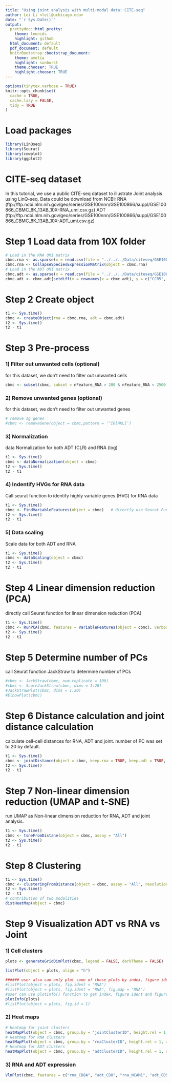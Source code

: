 ```yaml
---
title: "Using joint analysis with multi-modal data: CITE-seq"
author: Lei Li <leil@uchicago.edu>
date: "`r Sys.Date()`"
output:
  prettydoc::html_pretty:
    theme: leonids
    highlight: github
  html_document: default
  pdf_document: default
  knitrBootstrap::bootstrap_document:
    theme: amelia
    highlight: sunburst
    theme.chooser: TRUE
    highlight.chooser: TRUE
---
```



```r
options(tinytex.verbose = TRUE)
knitr::opts_chunk$set(
  cache = TRUE,
  cache.lazy = FALSE,
  tidy = TRUE
)
```

# Load packages

```r
library(LinQseq)
library(Seurat)
library(cowplot)
library(ggplot2)
```

# CITE-seq dataset
In this tutorial, we use a public CITE-seq dataset to illustrate Joint analysis using LinQ-seq.
Data could be download from NCBI: 
RNA (ftp://ftp.ncbi.nlm.nih.gov/geo/series/GSE100nnn/GSE100866/suppl/GSE100866_CBMC_8K_13AB_10X-RNA_umi.csv.gz) 
ADT (ftp://ftp.ncbi.nlm.nih.gov/geo/series/GSE100nnn/GSE100866/suppl/GSE100866_CBMC_8K_13AB_10X-ADT_umi.csv.gz)

# Step 1 Load data from 10X folder
```r
# Load in the RNA UMI matrix
cbmc.rna <- as.sparse(x = read.csv(file = "../../../Data/citeseq/GSE100866_CBMC_8K_13AB_10X-RNA_umi.csv.gz", sep = ",", header = TRUE, row.names = 1))
cbmc.rna <- CollapseSpeciesExpressionMatrix(object = cbmc.rna)
# Load in the ADT UMI matrix
cbmc.adt <- as.sparse(x = read.csv(file = "../../../Data/citeseq/GSE100866_CBMC_8K_13AB_10X-ADT_umi.csv.gz", sep = ",", header = TRUE, row.names = 1))
cbmc.adt <- cbmc.adt[setdiff(x = rownames(x = cbmc.adt), y = c("CCR5", "CCR7", "CD10")), ]
```

# Step 2 Create object
```r
t1 <- Sys.time()
cbmc <- createObject(rna = cbmc.rna, adt = cbmc.adt)
t2 <- Sys.time()
t2 - t1
```

# Step 3 Pre-process
###  1) Filter out unwanted cells (optional)
for this dataset, we don't need to filter out unwanted cells
```r
cbmc <- subset(cbmc, subset = nFeature_RNA > 200 & nFeature_RNA < 2500 & percent.mt < softThreshold(cbmc))
```

###  2) Remove unwanted genes (optional)
for this dataset, we don't need to filter out unwanted genes
```r
# remove Ig genes
#cbmc <- removeGene(object = cbmc,pattern = '^IG[HKL]')
```

###  3) Normalization 
data Normalization for both ADT (CLR) and RNA (log)
```r
t1 <- Sys.time()
cbmc <- dataNormalization(object = cbmc)
t2 <- Sys.time()
t2 - t1
```

###  4) Indentify HVGs for RNA data
Call seurat function to identify highly variable genes (HVG) for RNA data
```r
t1 <- Sys.time()
cbmc <- FindVariableFeatures(object = cbmc)   # directly use Seurat Function
t2 <- Sys.time()
t2 - t1
```

###  5) Data scaling 
Scale data for both ADT and RNA
```r
t1 <- Sys.time()
cbmc <- dataScaling(object = cbmc) 
t2 <- Sys.time()
t2 - t1
```


# Step 4 Linear dimension reduction (PCA)
directly call Seurat function for linear dimension reduction (PCA)
```r
t1 <- Sys.time()
cbmc <- RunPCA(cbmc, features = VariableFeatures(object = cbmc), verbose = FALSE)   # directly use Seurat Function
t2 <- Sys.time()
t2 - t1
```

# Step 5 Determine number of PCs
call Seurat function JackStraw to determine number of PCs
```r
#cbmc <- JackStraw(cbmc, num.replicate = 100)
#cbmc <- ScoreJackStraw(cbmc, dims = 1:20)
#JackStrawPlot(cbmc, dims = 1:20)
#ElbowPlot(cbmc)
```

# Step 6 Distance calculation and joint distance calculation
calculate cell-cell distances for RNA, ADT and joint. number of PC was set to 20 by default.
```r
t1 <- Sys.time()
cbmc <- jointDistance(object = cbmc, keep.rna = TRUE, keep.adt = TRUE, dims = 25)
t2 <- Sys.time()
t2 - t1
```
# Step 7 Non-linear dimension reduction (UMAP and t-SNE)
run UMAP as Non-linear dimension reduction for RNA, ADT and joint analysis. 
```r
t1 <- Sys.time()
cbmc <- tsneFromDistane(object = cbmc, assay = "All")
t2 <- Sys.time()
t2 - t1
```
# Step 8 Clustering
```r
t1 <- Sys.time()
cbmc <- clusteringFromDistance(object = cbmc, assay = "All", resolution = c(0.9,0.9,0.9))
t2 <- Sys.time()
t2 - t1
# contribution of two modalities
distHeatMap(object = cbmc)
```

# Step 9 Visualization ADT vs RNA vs Joint
### 1) Cell clusters
```r
plots <- generateGridDimPlot(cbmc, legend = FALSE, darkTheme = FALSE)

listPlot(object = plots, align = "h")

###### user also can only plot some of those plots by index, figure ident or figure map info
#listPlot(object = plots, fig.ident = "RNA")
#listPlot(object = plots, fig.ident = "RNA", fig.map = "RNA")
#user can use plotInfo() function to get index, figure ident and figure map information, then plot figures by index
plotInfo(plots)
#listPlot(object = plots, fig.id = 1)
```


### 2) Heat maps
```r
# Heatmap for joint clusters
heatMapPlot(object = cbmc, group.by = "jointClusterID", height.rel = 1, adt.label = TRUE)
# Heatmap for RNA clusters
heatMapPlot(object = cbmc, group.by = "rnaClusterID", height.rel = 1, adt.label = TRUE)
# Heatmap for ADT clusters
heatMapPlot(object = cbmc, group.by = "adtClusterID", height.rel = 1, adt.label = TRUE)
```

### 3) RNA and ADT expression
```r
VlnPlot(cbmc, features = c("rna_CD8A", "adt_CD8", "rna_NCAM1", "adt_CD56", "rna_CD3G", "adt_CD3"), group.by = 'jointClusterID', pt.size = 0, ncol = 2)
```


